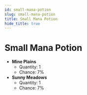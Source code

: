 ---
id: small-mana-potion
slug: small-mana-potion
title: Small Mana Potion
hide_title: true
---


# <ItemIcon iconId="1005"/> Small Mana Potion
- **Mine Plains**
	- Quantity: 1
	- Chance: 7%
- **Sunny Meadows**
	- Quantity: 1
	- Chance: 7%


